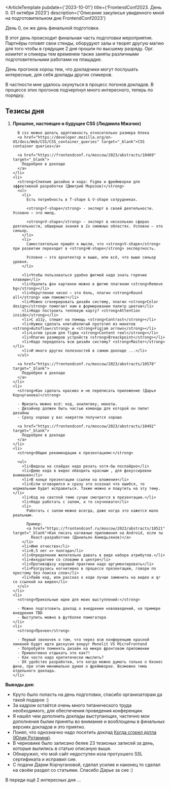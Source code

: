 
<ArticleTemplate
  pubdate={'2023-10-01'}
  title={'FrontendConf2023. День 0. 01 октября 2023'}
  description={'Описание закулисья увиденного мной на подготовительном дне FrontendConf2023'}
>
  День 0, он же день финальной подготовки.

  В этот день происходит финальная часть подготовки мероприятия.
  Партнёры готовят свои стенды, оборудуют залы и творят другую магию для того чтобы в грядущие 2 дня прошли по высшему разряду.
  Орг. комитет и спикеры тем временем также заняты различными подготовительными работами на плащадке.

  День прогонов хорош тем, что докладчики могут послушать интересные, для себя доклады других спикеров.

  В частности мне удалось окунуться в процесс погонов докладов.
  В процессе этих прогонов подчерпнул много интересного, теперь по порядку.

  ## Тезисы дня

  <ol>
    <li>
      <strong>Прошлое, настоящее и будущее CSS (Людмила Мжачих)</strong>

      В css можно делать адаптивность относительно размера блока
      <a href="https://developer.mozilla.org/en-US/docs/Web/CSS/CSS_container_queries" target="_blank">CSS container queries</a>

      <a href="https://frontendconf.ru/moscow/2023/abstracts/10469" target="_blank">
        Подробрее в докладе
      </a>
    </li>
    <li>
      <strong>Слияние дизайна и кода: Figma и фреймворки для эффективной разработки (Дмитрий Морозов)</strong>
      <ul>
        <li>
          Есть потребность в T-shape & V-shape сотрудниках.

          <strong>T-shape</strong> - эксперт в своей деятельности. Условно — это милд.

          <strong>V-shape</strong> - эксперт в нескольких сферах деятельности, обширные знания в 2х смежных областях. Условно — это синьор.
        </li>
        <li>
          Самостоятельно пришёл к мысли, что <strong>V-shape</strong> при развитии переходит в <strong>W-shape</strong> экспертность.

          Условно — это архитектор и выше, или всё, что выше синьор уровня.
        </li>

        <li>Чтобы пользоваться удобно фигмой надо знать горячие клавиши</li>
        <li>Удалить фон картинки можно в фигме плагином <strong>Remove bg</strong></li>
        <li>Округление чисел — это боль, плагин <strong>Round all</strong> нам поможет</li>
        <li>Можно сгенерировать дизайн систему, плагин <strong>Сolor design</strong> помогает нам в формировании палитр цветов</li>
        <li>Надо построить тепловую карту? <strong>Attention inside</strong></li>
        <li>С a11y, спешит на помощь <strong>Contrast</strong></li>
        <li>Нужен сделать клитабелигый прототип из макетов <strong>Autoflow</strong> и <strong>Figjam arrows</strong></li>
        <li>Lorem ipsum для figma <strong>Content reel</strong></li>
        <li>Плагин размеров устройств <strong>Breackpoint</strong></li>
        <li>Надо переделать всю дизайн систему? <strong>Master</strong></li>
        <li>И много других полезностей в самом докладе ...</li>
      </ul>

      <a href="https://frontendconf.ru/moscow/2023/abstracts/10578" target="_blank">
        Подробрее в докладе
      </a>
    </li>
    <li>
      <strong>Как сделать красиво и не переписать приложение (Дарья Корчуганова)</strong>

      - Фризить можно всё: код, аналитику, макеты.
      - Дизайнер должен быть частью команды для которой он пилит дизайны
      - Сразу хорошо у вас наврятли получится хорошо

      <a href="https://frontendconf.ru/moscow/2023/abstracts/10492" target="_blank">
        Подробрее в докладе
      </a>
    </li>
    <li>
      <strong>Общие рекомендации к презентациям:</strong>

      <ul>
        <li>Видосы на слайдах надо резать хотя-бы послайдно</li>
        <li>Демо кода в видео обводить красным , для фокуссировки внимания</li>
        <li>В конце презентации ссылки на вложения</li>
        <li>Если оговорился и сразу это осознал что ошибся, то нормальным будет исправиться. Также можно и пошутить на эту тему.</li>
        <li>Код на светлой теме сучше смотрится в презентации.</li>
        <li>Надо работать с залом, а то скучновато</li>
        <li>
          Работать с залом можно всегда, даже когда это кажется мало реальным.

          Пример:
          <a href="https://frontendconf.ru/moscow/2023/abstracts/10521" target="_blank">Как писать нативные приложения на Android, если ты
            React-разработчик (Данильян Ахмедьзянов)</a>
        </li>
        <li>Имя отчество</li>
        <li>0,5 лет => полгода</li>
        <li>Определение желательно давать в виде набора атрибутов.</li>
        <li>Аккуратнее со словами в центре</li>
        <li>Противофазу хорошей практики надо аргументировать</li>
        <li>Разгрузись когнитивно в процессе презентации, говори по простому без поиска слов</li>
        <li>Лайв код, или рассказ о коде лучше заменить на видео и qr со ссылкой на видео</li>
      </ul>
    </li>
    <li>
      <strong>Прикольные идеи для моих выступлений:</strong>

      - Можно подготовить доклад о внедрении нововведений, на примере внедрения TBD
      - Выступить можно в футболке помогатора
    </li>
    <li>
      <strong>Прочее</strong>

      - Первый звоночек о том, что через всю конференцию красной линеней будет идти дискусия вокруг Monolit VS MicroFrontend
      - Попробуйте поменять дизайн на микро фронтовом приложении
      - Привентивно отдыхать это как?!
      - Как часто надо крититически мыслить?
      - DX удобство разработки, это когда можно думать только о бизнес фиче, при этом минимально думая о фреймворке. Возможно тема отдельного доклада.
    </li>
  </ol>

  <strong>Выводы дня:</strong>

  - Круто было попасть на день подготовки, спасибо организаторам да такой подарок :)
  - За кадром остаётся очень много титанического труда необходимого, для обеспечения проведения конференции.
  - Я нашёл чем дополнить доклады выступающих, частично мои дополнения былии приняты во внимание и вооблощены в финальных версиях докладов и это
  приятно.
  - Понял, что однозначно надо посетить доклад <a href="https://frontendconf.ru/moscow/2023/abstracts/10054" target="_blank"> Когда сгорел дотла (Юлия
  Ротанина)</a>.
  - В черновике было записано белее 23 тезисных записей за день, которые вылились в статью описаную выше.
  - Обнаружил, что мой сайт недоступен изза протухшего SSL сертификата и исправил сие.
  - С подачи Дарии Корчугановой, сделал усилие и наконец то сделал на своём раздел со статьями. Спасибо Дарье за сие :)

  В переди ещё 2 интересных дня ...
</ArticleTemplate>
